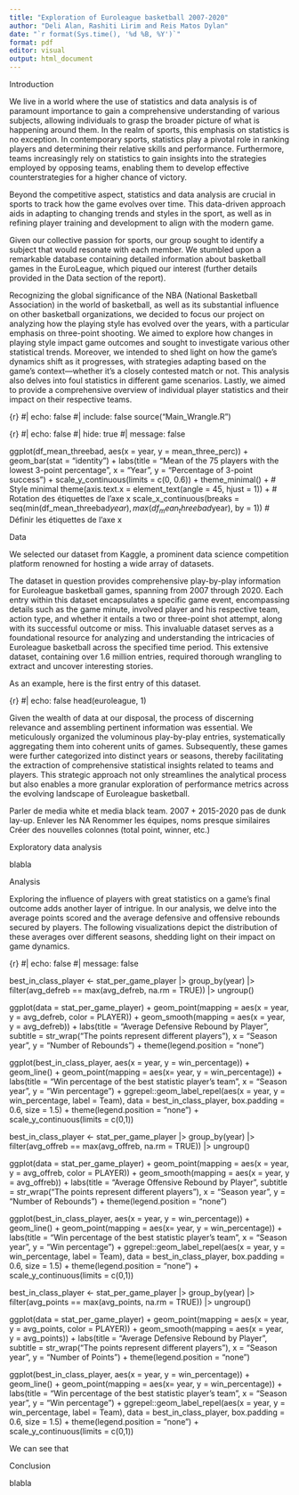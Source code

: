```yaml
---
title: "Exploration of Euroleague basketball 2007-2020"
author: "Deli Alan, Rashiti Lirim and Reis Matos Dylan"
date: "`r format(Sys.time(), '%d %B, %Y')`"
format: pdf
editor: visual
output: html_document
---
```


Introduction

We live in a world where the use of statistics and data analysis is of paramount importance to gain a comprehensive understanding of various subjects, allowing individuals to grasp the broader picture of what is happening around them. In the realm of sports, this emphasis on statistics is no exception. In contemporary sports, statistics play a pivotal role in ranking players and determining their relative skills and performance. Furthermore, teams increasingly rely on statistics to gain insights into the strategies employed by opposing teams, enabling them to develop effective counterstrategies for a higher chance of victory.

Beyond the competitive aspect, statistics and data analysis are crucial in sports to track how the game evolves over time. This data-driven approach aids in adapting to changing trends and styles in the sport, as well as in refining player training and development to align with the modern game.

Given our collective passion for sports, our group sought to identify a subject that would resonate with each member. We stumbled upon a remarkable database containing detailed information about basketball games in the EuroLeague, which piqued our interest (further details provided in the Data section of the report).

Recognizing the global significance of the NBA (National Basketball Association) in the world of basketball, as well as its substantial influence on other basketball organizations, we decided to focus our project on analyzing how the playing style has evolved over the years, with a particular emphasis on three-point shooting. We aimed to explore how changes in playing style impact game outcomes and sought to investigate various other statistical trends. Moreover, we intended to shed light on how the game's dynamics shift as it progresses, with strategies adapting based on the game's context—whether it's a closely contested match or not. This analysis also delves into foul statistics in different game scenarios. Lastly, we aimed to provide a comprehensive overview of individual player statistics and their impact on their respective teams.

{r}
#| echo: false
#| include: false
source("Main_Wrangle.R")


{r}
#| echo: false
#| hide: true
#| message: false

ggplot(df_mean_threebad, aes(x = year, y = mean_three_perc)) +
  geom_bar(stat = "identity") +
  labs(title = "Mean of the 75 players with the lowest 3-point percentage",
       x = "Year",
       y = "Percentage of 3-point success") +
  scale_y_continuous(limits = c(0, 0.6)) +
  theme_minimal() +  # Style minimal
  theme(axis.text.x = element_text(angle = 45, hjust = 1)) +  # Rotation des étiquettes de l'axe x
  scale_x_continuous(breaks = seq(min(df_mean_threebad$year), 
                                  max(df_mean_threebad$year), by = 1))  # Définir les étiquettes de l'axe x


Data

We selected our dataset from Kaggle, a prominent data science competition platform renowned for hosting a wide array of datasets.

The dataset in question provides comprehensive play-by-play information for Euroleague basketball games, spanning from 2007 through 2020. Each entry within this dataset encapsulates a specific game event, encompassing details such as the game minute, involved player and his respective team, action type, and whether it entails a two or three-point shot attempt, along with its successful outcome or miss. This invaluable dataset serves as a foundational resource for analyzing and understanding the intricacies of Euroleague basketball across the specified time period. This extensive dataset, containing over 1.6 million entries, required thorough wrangling to extract and uncover interesting stories.

As an example, here is the first entry of this dataset.

{r}
#| echo: false
head(euroleague, 1)


Given the wealth of data at our disposal, the process of discerning relevance and assembling pertinent information was essential. We meticulously organized the voluminous play-by-play entries, systematically aggregating them into coherent units of games. Subsequently, these games were further categorized into distinct years or seasons, thereby facilitating the extraction of comprehensive statistical insights related to teams and players. This strategic approach not only streamlines the analytical process but also enables a more granular exploration of performance metrics across the evolving landscape of Euroleague basketball.

Parler de media white et media black team. 2007 + 2015-2020 pas de dunk lay-up. Enlever les NA Renommer les équipes, noms presque similaires Créer des nouvelles colonnes (total point, winner, etc.)

Exploratory data analysis

blabla

Analysis

Exploring the influence of players with great statistics on a game's final outcome adds another layer of intrigue. In our analysis, we delve into the average points scored and the average defensive and offensive rebounds secured by players. The following visualizations depict the distribution of these averages over different seasons, shedding light on their impact on game dynamics.

{r}
#| echo: false
#| message: false

best_in_class_player <- stat_per_game_player |>
    group_by(year) |>
    filter(avg_defreb == max(avg_defreb, na.rm = TRUE)) |>
    ungroup()

ggplot(data = stat_per_game_player) +
  geom_point(mapping = aes(x = year, y = avg_defreb, color = PLAYER)) +
  geom_smooth(mapping = aes(x = year, y = avg_defreb)) +
  labs(title = "Average Defensive Rebound by Player",
       subtitle = str_wrap("The points represent different players"),
       x = "Season year",
       y = "Number of Rebounds") +
  theme(legend.position = "none")


ggplot(best_in_class_player, aes(x = year, y = win_percentage)) +
  geom_line() +
  geom_point(mapping = aes(x= year, y = win_percentage)) +
    labs(title = "Win percentage of the best statistic player's team",
         x = "Season year",
         y = "Win percentage") +
    ggrepel::geom_label_repel(aes(x = year, y = win_percentage, label = Team),
                              data = best_in_class_player,
                              box.padding = 0.6,
                              size = 1.5) +
    theme(legend.position = "none") +
  scale_y_continuous(limits = c(0,1))

best_in_class_player <- stat_per_game_player |>
    group_by(year) |>
    filter(avg_offreb == max(avg_offreb, na.rm = TRUE)) |>
    ungroup()

ggplot(data = stat_per_game_player) +
  geom_point(mapping = aes(x = year, y = avg_offreb, color = PLAYER)) +
  geom_smooth(mapping = aes(x = year, y = avg_offreb)) +
  labs(title = "Average Offensive Rebound by Player",
       subtitle = str_wrap("The points represent different players"),
       x = "Season year",
       y = "Number of Rebounds") +
  theme(legend.position = "none")
  

ggplot(best_in_class_player, aes(x = year, y = win_percentage)) +
  geom_line() +
  geom_point(mapping = aes(x= year, y = win_percentage)) +
    labs(title = "Win percentage of the best statistic player's team",
         x = "Season year",
         y = "Win percentage") +
    ggrepel::geom_label_repel(aes(x = year, y = win_percentage, label = Team),
                              data = best_in_class_player,
                              box.padding = 0.6,
                              size = 1.5) +
    theme(legend.position = "none") +
  scale_y_continuous(limits = c(0,1))


best_in_class_player <- stat_per_game_player |>
    group_by(year) |>
    filter(avg_points == max(avg_points, na.rm = TRUE)) |>
    ungroup()

ggplot(data = stat_per_game_player) +
  geom_point(mapping = aes(x = year, y = avg_points, color = PLAYER)) +
  geom_smooth(mapping = aes(x = year, y = avg_points)) +
  labs(title = "Average Defensive Rebound by Player",
       subtitle = str_wrap("The points represent different players"),
       x = "Season year",
       y = "Number of Points") +
  theme(legend.position = "none")
  

ggplot(best_in_class_player, aes(x = year, y = win_percentage)) +
  geom_line() +
  geom_point(mapping = aes(x= year, y = win_percentage)) +
    labs(title = "Win percentage of the best statistic player's team",
         x = "Season year",
         y = "Win percentage") +
    ggrepel::geom_label_repel(aes(x = year, y = win_percentage, label = Team),
                              data = best_in_class_player,
                              box.padding = 0.6,
                              size = 1.5) +
    theme(legend.position = "none") +
  scale_y_continuous(limits = c(0,1))


We can see that

Conclusion

blabla
